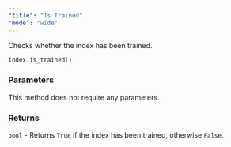 ```yaml
---
"title": "Is Trained"
"mode": "wide"
---
```


Checks whether the index has been trained.

```python
index.is_trained()
```

### Parameters

This method does not require any parameters.

### Returns

`bool` - Returns `True` if the index has been trained, otherwise `False`.